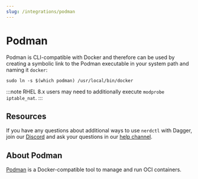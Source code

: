 ```yaml
---
slug: /integrations/podman
---
```


# Podman

Podman is CLI-compatible with Docker and therefore can be used by creating a symbolic link to the Podman executable in your system path and naming it `docker`:

```shell
sudo ln -s $(which podman) /usr/local/bin/docker
```

:::note
RHEL 8.x users may need to additionally execute `modprobe iptable_nat`.
:::


## Resources

If you have any questions about additional ways to use `nerdctl` with Dagger, join our [Discord](https://discord.gg/dagger-io) and ask your questions in our [help channel](https://discord.com/channels/707636530424053791/1030538312508776540).

## About Podman

[Podman](https://podman.io/) is a Docker-compatible tool to manage and run OCI containers.
